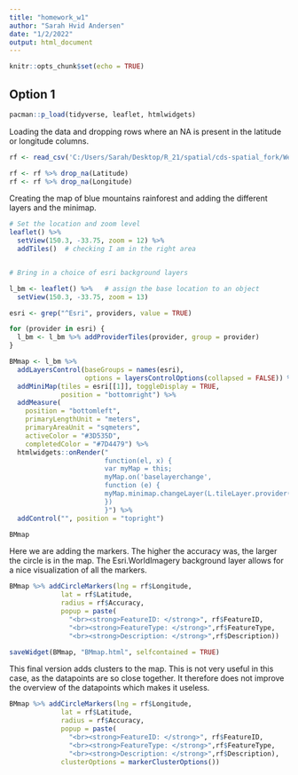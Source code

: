 ```yaml
---
title: "homework_w1"
author: "Sarah Hvid Andersen"
date: "1/2/2022"
output: html_document
---
```


```r
knitr::opts_chunk$set(echo = TRUE)
```

## Option 1  

```r
pacman::p_load(tidyverse, leaflet, htmlwidgets)

```

Loading the data and dropping rows where an NA is present in the latitude or longitude columns. 

```r

rf <- read_csv('C:/Users/Sarah/Desktop/R_21/spatial/cds-spatial_fork/Week01/data/RCFeature2018.csv')

rf <- rf %>% drop_na(Latitude)
rf <- rf %>% drop_na(Longitude)

```


Creating the map of blue mountains rainforest and adding the different layers and the minimap.

```r
# Set the location and zoom level
leaflet() %>% 
  setView(150.3, -33.75, zoom = 12) %>%
  addTiles()  # checking I am in the right area


# Bring in a choice of esri background layers  

l_bm <- leaflet() %>%   # assign the base location to an object
  setView(150.3, -33.75, zoom = 13)

esri <- grep("^Esri", providers, value = TRUE)

for (provider in esri) {
  l_bm <- l_bm %>% addProviderTiles(provider, group = provider)
}

BMmap <- l_bm %>%
  addLayersControl(baseGroups = names(esri),
                   options = layersControlOptions(collapsed = FALSE)) %>%
  addMiniMap(tiles = esri[[1]], toggleDisplay = TRUE,
             position = "bottomright") %>%
  addMeasure(
    position = "bottomleft",
    primaryLengthUnit = "meters",
    primaryAreaUnit = "sqmeters",
    activeColor = "#3D535D",
    completedColor = "#7D4479") %>% 
  htmlwidgets::onRender("
                        function(el, x) {
                        var myMap = this;
                        myMap.on('baselayerchange',
                        function (e) {
                        myMap.minimap.changeLayer(L.tileLayer.provider(e.name));
                        })
                        }") %>% 
  addControl("", position = "topright")

BMmap

```

Here we are adding the markers. The higher the accuracy was, the larger the circle is in the map. The Esri.WorldImagery background layer allows for a nice visualization of all the markers.

```r
BMmap %>% addCircleMarkers(lng = rf$Longitude, 
             lat = rf$Latitude,
             radius = rf$Accuracy,
             popup = paste(
               "<br><strong>FeatureID: </strong>", rf$FeatureID,
               "<br><strong>FeatureType: </strong>",rf$FeatureType,
               "<br><strong>Description: </strong>",rf$Description))

saveWidget(BMmap, "BMmap.html", selfcontained = TRUE)
```


This final version adds clusters to the map. This is not very useful in this case, as the datapoints are so close together. It therefore does not improve the overview of the datapoints which makes it useless. 

```r
BMmap %>% addCircleMarkers(lng = rf$Longitude, 
             lat = rf$Latitude,
             radius = rf$Accuracy,
             popup = paste(
               "<br><strong>FeatureID: </strong>", rf$FeatureID,
               "<br><strong>FeatureType: </strong>",rf$FeatureType,
               "<br><strong>Description: </strong>",rf$Description),
             clusterOptions = markerClusterOptions())


```

